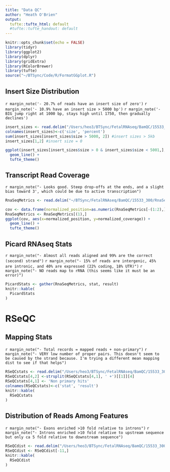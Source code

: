 ```yaml
---
title: "Data QC"
author: "Heath O'Brien"
output:
  tufte::tufte_html: default
  #tufte::tufte_handout: default
---
```


```r
knitr::opts_chunk$set(echo = FALSE)
library(tidyr)
library(ggplot2)
library(dplyr)
library(gridExtra)
library(RColorBrewer)
library(tufte)
source("~/BTSync/Code/R/FormatGGplot.R")
```

## Insert Size Distribution

`r margin_note('- 20.7% of reads have an insert size of zero')`
`r margin_note('- 10.9% have an insert size > 5000 bp')`
`r margin_note('- BIG jump right at 1000 bp, stays high until 1750, then gradually declines')`


```r

insert_sizes <- read.delim("/Users/heo3/BTSync/FetalRNAseq/BamQC/15533_300/insert_sizes.txt", header=TRUE, stringsAsFactors=FALSE)
colnames(insert_sizes)<-c('size', 'percent')
sum(insert_sizes[insert_sizes$size > 5000, 2]) #insert sizes > 5kb
insert_sizes[1,2] #insert size = 0
```

```r

ggplot(insert_sizes[insert_sizes$size > 0 & insert_sizes$size < 5001,], aes(x=size, y=percent)) +
  geom_line() +
  tufte_theme()

```

## Transcript Read Coverage

`r margin_note("- Looks good. Steep drop-offs at the ends, and a slight bias toward 3', which could be due to active transcription")`

```r
RnaSeqMetrics <- read.delim("~/BTSync/FetalRNAseq/BamQC/15533_300/RnaSeqMetrics.txt", header=TRUE, comment.char="#", stringsAsFactors = FALSE)

cov <- data.frame(normalized_position=as.numeric(RnaSeqMetrics[-(1:2),]$PF_BASES), normalized_coverage=as.numeric(RnaSeqMetrics[-(1:2),]$PF_ALIGNED_BASES))
RnaSeqMetrics <- RnaSeqMetrics[(1),]
ggplot(cov, aes(x=normalized_position, y=normalized_coverage)) +
  geom_line() +
  tufte_theme()
```

## Picard RNAseq Stats

`r margin_note("- Almost all reads aligned and 99% are the correct (second) strand")`
`r margin_note("- 15% of reads are intergenic, 45% are intronic, and 40% are expressed (22% coding, 18% UTR)")`
`r margin_note("- NO reads map to rRNA (this seems like it must be an error)")`

```r
PicardStats <- gather(RnaSeqMetrics, stat, result)
knitr::kable(
  PicardStats
)
```

# RSeQC
## Mapping Stats
`r margin_note("- Total records = mapped reads + non-primary")`
`r margin_note("- VERY low number of proper pairs. This doesn't seem to be caused by the strand because. I'm trying a different mean mapping dist to see if that helps")`

``` r
RSeQCstats <- read.delim("/Users/heo3/BTSync/FetalRNAseq/BamQC/15533_300/15533_300_secondstrand.stats.txt", header=FALSE, stringsAsFactors=FALSE, skip=5, sep=':')
RSeQCstats[4,2] <-strsplit(RSeQCstats[4,1], ' +')[[1]][4]
RSeQCstats[4,1] <- 'Non primary hits'
colnames(RSeQCstats)<-c('stat', 'result')
knitr::kable(
  RSeQCstats
)
```

## Distribution of Reads Among Features
`r margin_note("- Exons enriched >10 fold relative to introns")`
`r margin_note("- Introns enriched >10 fold relative to upstream sequence but only ca 5 fold relative to downstream sequence")`

``` r
RSeQCdist <- read.delim("/Users/heo3/BTSync/FetalRNAseq/BamQC/15533_300/15533_300_secondstrand.dist.txt", header=TRUE, stringsAsFactors=FALSE, skip=4, sep='')
RSeQCdist <- RSeQCdist[-11,]
knitr::kable(
  RSeQCdist
)
```
